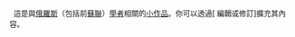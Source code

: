 <div class="notice metadata" id="stub" style="font-size: small;">&nbsp;&nbsp;這是與[[俄羅斯]]（包括前[[蘇聯]]）[[學者]]相關的[[Wikipedia:小作品|小作品]]。你可以透過<span class="plainlinks">[{{fullurl:{{FULLPAGENAME}}|action=edit}} 編輯或修訂]</span>擴充其內容。</div><includeonly>[[Category:俄羅斯學者小作品|{{PAGENAME}}]]</includeonly><noinclude>